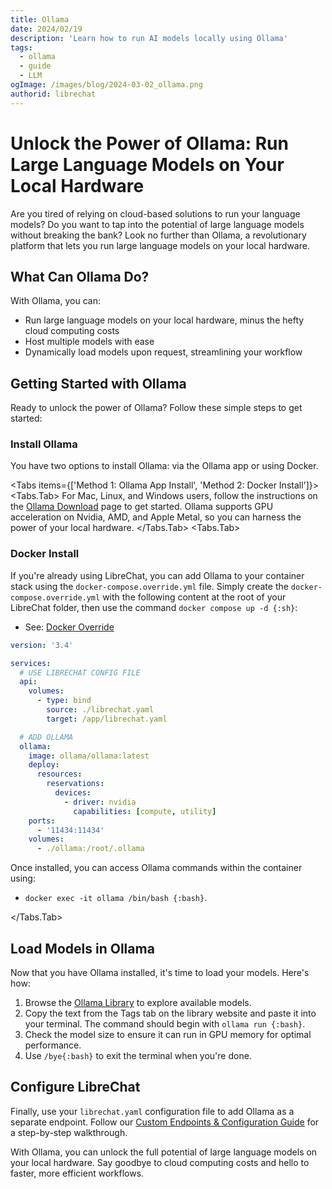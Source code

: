 ```yaml
---
title: Ollama
date: 2024/02/19
description: 'Learn how to run AI models locally using Ollama'
tags:
  - ollama
  - guide
  - LLM
ogImage: /images/blog/2024-03-02_ollama.png
authorid: librechat
---
```



<BlogHeader />

# Unlock the Power of Ollama: Run Large Language Models on Your Local Hardware

Are you tired of relying on cloud-based solutions to run your language models? Do you want to tap into the potential of large language models without breaking the bank? Look no further than Ollama, a revolutionary platform that lets you run large language models on your local hardware.

## What Can Ollama Do?

With Ollama, you can:

- Run large language models on your local hardware, minus the hefty cloud computing costs
- Host multiple models with ease
- Dynamically load models upon request, streamlining your workflow

## Getting Started with Ollama

Ready to unlock the power of Ollama? Follow these simple steps to get started:

### Install Ollama

You have two options to install Ollama: via the Ollama app or using Docker.

<Tabs items={['Method 1: Ollama App Install', 'Method 2: Docker Install']}>
<Tabs.Tab>
For Mac, Linux, and Windows users, follow the instructions on the [Ollama Download](https://ollama.com/download) page to get started. Ollama supports GPU acceleration on Nvidia, AMD, and Apple Metal, so you can harness the power of your local hardware.
</Tabs.Tab>
<Tabs.Tab>
### Docker Install
If you're already using LibreChat, you can add Ollama to your container stack using the `docker-compose.override.yml` file. Simply create the `docker-compose.override.yml` with the following content at the root of your LibreChat folder, then use the command `docker compose up -d {:sh}`:
- See: [Docker Override](/docs/configuration/docker_override)

```yaml filename="docker-compose.override.yml"
version: '3.4'

services:
  # USE LIBRECHAT CONFIG FILE
  api:
    volumes:
      - type: bind
        source: ./librechat.yaml
        target: /app/librechat.yaml

  # ADD OLLAMA
  ollama:
    image: ollama/ollama:latest
    deploy:
      resources:
        reservations:
          devices:
            - driver: nvidia
              capabilities: [compute, utility]
    ports:
      - '11434:11434'
    volumes:
      - ./ollama:/root/.ollama
```

Once installed, you can access Ollama commands within the container using:

- `docker exec -it ollama /bin/bash {:bash}`.

</Tabs.Tab>
</Tabs>

## Load Models in Ollama

Now that you have Ollama installed, it's time to load your models. Here's how:

1. Browse the [Ollama Library](https://ollama.ai/library) to explore available models.
2. Copy the text from the Tags tab on the library website and paste it into your terminal. The command should begin with `ollama run {:bash}`.
3. Check the model size to ensure it can run in GPU memory for optimal performance.
4. Use `/bye{:bash}` to exit the terminal when you're done.

## Configure LibreChat

Finally, use your `librechat.yaml` configuration file to add Ollama as a separate endpoint. Follow our [Custom Endpoints & Configuration Guide](/docs/configuration/librechat_yaml) for a step-by-step walkthrough.

With Ollama, you can unlock the full potential of large language models on your local hardware. Say goodbye to cloud computing costs and hello to faster, more efficient workflows.
